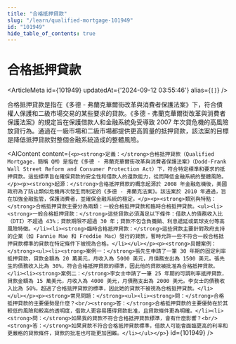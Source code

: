 ```yaml
---
title: "合格抵押貸款"
slug: "/learn/qualified-mortgage-101949"
id: "101949"
hide_table_of_contents: true
---
```



# 合格抵押貸款

<ArticleMeta id={101949} updatedAt={'2024-09-12 03:55:46'} alias={`[]`} />
<div className='border-solid border-b border-t-0 my-4 border-[var(--ifm-color-gray-300)]' />

合格抵押貸款是指在《多德 - 弗蘭克華爾街改革與消費者保護法案》下，符合債權人保護和二級市場交易的某些要求的貸款。《多德 - 弗蘭克華爾街改革與消費者保護法案》的規定旨在保護借款人和金融系統免受導致 2007 年次貸危機的高風險放貸行為。通過在一級市場和二級市場都提供更高質量的抵押貸款，該法案的目標是降低抵押貸款對整個金融系統造成的整體風險。

<AIContent content={`<p><strong>定義：</strong>合格抵押貸款（Qualified Mortgage，簡稱 QM）是指在《多德 - 弗蘭克華爾街改革與消費者保護法案》（Dodd-Frank Wall Street Reform and Consumer Protection Act）下，符合特定標準和要求的抵押貸款。這些標準旨在確保貸款的安全性和借款人的還款能力，從而降低金融系統的整體風險。</p><p><strong>起源：</strong>合格抵押貸款的概念起源於 2008 年金融危機後，美國政府為了防止類似危機再次發生而制定的《多德 - 弗蘭克法案》。該法案於 2010 年通過，旨在加強金融監管，保護消費者，並確保金融系統的穩定。</p><p><strong>類別與特點：</strong>合格抵押貸款主要分為兩類：一般合格抵押貸款和臨時合格抵押貸款。<ul><li><strong>一般合格抵押貸款：</strong>這些貸款必須滿足以下條件：借款人的債務收入比（DTI）不超過 43%；貸款期限不超過 30 年；貸款不包含負攤銷、利息遞延或氣球支付等高風險特徵。</li><li><strong>臨時合格抵押貸款：</strong>這些貸款主要針對政府支持的企業（如 Fannie Mae 和 Freddie Mac）發行的貸款，暫時允許一些不符合一般合格抵押貸款標準的貸款在特定條件下被視為合格。</li></ul></p><p><strong>具體案例：</strong><ul><li><strong>案例一：</strong>張先生申請了一筆 30 年期的固定利率抵押貸款，貸款金額為 20 萬美元，月收入為 5000 美元，月債務支出為 1500 美元。張先生的債務收入比為 30%，符合合格抵押貸款的標準，因此他的貸款被批准為合格抵押貸款。</li><li><strong>案例二：</strong>李女士申請了一筆 25 年期的可調利率抵押貸款，貸款金額為 15 萬美元，月收入為 4000 美元，月債務支出為 2000 美元。李女士的債務收入比為 50%，超過了合格抵押貸款的標準，因此她的貸款不被視為合格抵押貸款。</li></ul></p><p><strong>常見問題：</strong><ul><li><strong>問：</strong>合格抵押貸款的主要優勢是什麼？<br/><strong>答：</strong>合格抵押貸款的主要優勢在於其較低的風險和較高的透明度，借款人更容易獲得貸款批准，且貸款條件更為明確。</li><li><strong>問：</strong>如果我的貸款不符合合格抵押貸款標準，會有什麼影響？<br/><strong>答：</strong>如果貸款不符合合格抵押貸款標準，借款人可能會面臨更高的利率和更嚴格的貸款條件，貸款的批准也可能更加困難。</li></ul></p>`} id={101949} />
